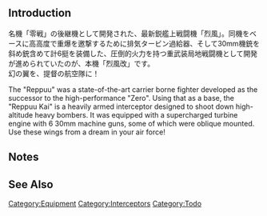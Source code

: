 {{EquipmentInfo|333}}

==Introduction==
名機「零戦」の後継機として開発された、最新鋭艦上戦闘機「烈風」。同機をベースに高高度で重爆を邀撃するために排気タービン過給器、そして30mm機銃を斜め銃含めて計6挺を装備した、圧倒的火力を持つ重武装局地戦闘機として開発が進められていたのが、本機「烈風改」です。<br>幻の翼を、提督の航空隊に！

The "Reppuu" was a state-of-the-art carrier borne fighter developed as the successor to the high-performance "Zero". Using that as a base, the "Reppuu Kai" is a heavily armed interceptor designed to shoot down high-altitude heavy bombers. It was equipped with a supercharged turbine engine with 6 30mm machine guns, some of which were oblique mounted. Use these wings from a dream in your air force!

==Notes==


==See Also==
{{Equipmentlist}}
[[Category:Equipment]]
[[Category:Interceptors]]
[[Category:Todo]]<!-- http://en.kancollewiki.net/wiki/Special:WhatLinksHere/Reppuu_Kai, old links left after Reppuu Kai -> Reppuu Model 11 rename -->
